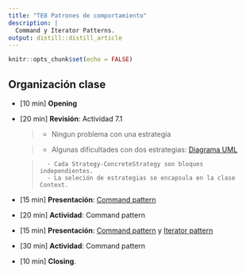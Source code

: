 ```yaml
---
title: "TE8 Patrones de comportamiento"
description: |
  Command y Iterator Patterns.
output: distill::distill_article
---
```


```r
knitr::opts_chunk$set(echo = FALSE)
```

## Organización clase


-   [10 min] **Opening**

-   [20 min] **Revisión**: Actividad 7.1

    > - Ningun problema con una estrategia
    
    > - Algunas dificultades con dos estrategias: [Diagrama UML](slides/images/students/HW5-UML.png)
    
    >       - Cada Strategy-ConcreteStrategy son bloques independientes. 
    >       - La seleción de estrategias se encapsula en la clase Context.

-   [15 min] **Presentación**: [Command pattern](slides/TE8_command.html) 

-   [20 min] **Actividad**: Command pattern 

-   [15 min] **Presentación**: [Command pattern](slides/TE8_command.html) y [Iterator pattern](slides/TE8_iterator.html)

-   [30 min] **Actividad**: Command pattern 


-   [10 min] **Closing**. 


